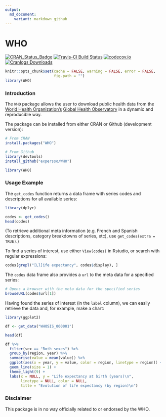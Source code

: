 ```yaml
---
output:
  md_document:
    variant: markdown_github
---
```


# WHO

[![CRAN_Status_Badge](http://www.r-pkg.org/badges/version/WHO)](http://cran.r-project.org/web/packages/WHO)
[![Travis-CI Build Status](https://travis-ci.org/expersso/WHO.svg?branch=master)](https://travis-ci.org/expersso/WHO)
[![codecov.io](https://codecov.io/github/expersso/WHO/coverage.svg?branch=master)](https://codecov.io/github/expersso/WHO?branch=master)
[![Cranlogs Downloads](http://cranlogs.r-pkg.org/badges/grand-total/WHO)](http://cran.r-project.org/web/packages/WHO)

```r
knitr::opts_chunk$set(cache = FALSE, warning = FALSE, error = FALSE, 
                      fig.path = "")
library(WHO)
```

### Introduction

The `WHO` package allows the user to download public health data from the 
[World Health Organization's](http://www.WHO.int/) 
[Global Health Observatory](http://www.WHO.int/gho/en/) 
in a dynamic and reproducible way.

The package can be installed from either CRAN or Github (development version):

```r
# From CRAN
install.packages("WHO")

# From Github
library(devtools)
install_github("expersso/WHO")

library(WHO)
```

### Usage Example

The `get_codes` function returns a data frame with series codes and descriptions
for all available series:

```r
library(dplyr)

codes <- get_codes()
head(codes)
```

(To retrieve additional meta information (e.g. French and Spanish descriptions,
category breakdowns of series, etc), use `get_codes(extra = TRUE)`.)

To find a series of interest, use either `View(codes)` in Rstudio, or search
with regular expressions:

```r
codes[grepl("[Ll]ife expectancy", codes$display), ]
```

The `codes` data frame also provides a `url` to the meta data for a specified
series:

```r
# Opens a browser with the meta data for the specified series
browseURL(codes$url[1])
```

Having found the series of interest (in the `label` column), we can easily
retrieve the data and, for example, make a chart:

```r
library(ggplot2)

df <- get_data("WHOSIS_000001")

head(df)

df %>% 
  filter(sex == "Both sexes") %>% 
  group_by(region, year) %>%
  summarise(value = mean(value)) %>% 
  ggplot(aes(x = year, y = value, color = region, linetype = region)) +
  geom_line(size = 1) +
  theme_light(9) +
  labs(x = NULL, y = "Life expectancy at birth (years)\n", 
       linetype = NULL, color = NULL,
       title = "Evolution of life expectancy (by region)\n")
```


### Disclaimer

This package is in no way officially related to or endorsed by the WHO.
